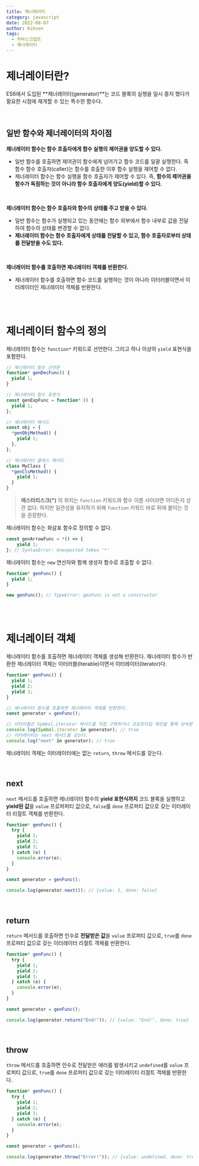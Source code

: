 ```yaml
---
title: 제너레이터
category: javascript
date: 2022-08-07
author: Kihoon
tags:
  - 자바스크립트
  - 제너레이터
---
```


# 제너레이터란?

ES6에서 도입된 **제너레이터(generator)**는 코드 블록의 실행을 일시 중지 했다가 필요한 시점에 재개할 수 있는 특수한 함수다.

<br />

## 일반 함수와 제너레이터의 차이점

**제너레이터 함수는 함수 호출자에게 함수 실행의 제어권을 양도할 수 있다.**

- 일반 함수를 호출하면 제어권이 함수에게 넘어가고 함수 코드를 일괄 실행한다. 즉 함수 함수 호출자(caller)는 함수를 호출한 이후 함수 실행을 제어할 수 없다.
- 제너레이터 함수는 함수 실행을 함수 호출자가 제어할 수 있다. 즉, **함수의 제어권을 함수가 독점하는 것이 아니라 함수 호출자에게 양도(yield)할 수 있다.**

<br />

**제너레이터 함수는 함수 호출자와 함수의 상태를 주고 받을 수 있다.**

- 일반 함수는 함수가 실행되고 있는 동안에는 함수 외부에서 함수 내부로 값을 전달하여 함수의 상태를 변경할 수 없다.
- **제너레이터 함수는 함수 호출자에게 상태를 전달할 수 있고, 함수 호출자로부터 상태를 전달받을 수도 있다.**

<br />

**제너레이터 함수를 호출하면 제너레이터 객체를 반환한다.**

- 제너레이터 함수를 호출하면 함수 코드를 실행하는 것이 아니라 이터러블이면서 이터레이터인 제너레이터 객체를 반환한다.

<br />
<br />

# 제너레이터 함수의 정의

제너레이터 함수는 `function*` 키워드로 선언한다. 그리고 하나 이상의 `yield` 표현식을 포함한다.

```jsx
// 제너레이터 함수 선언문
function* genDecFunc() {
  yield 1;
}

// 제너레이터 함수 표현식
const genExpFunc = function* () {
  yield 1;
};

// 제너레이터 메서드
const obj = {
  *genObjMethod() {
    yield 1;
  },
};

// 제너레이터 클래스 메서드
class MyClass {
  *genClsMethod() {
    yield 1;
  }
}
```

> **애스터리스크(\*)** 의 위치는 `function` 키워드와 함수 이름 사이라면 어디든지
> 상관 없다. 하지만 일관성을 유지하기 위해 `function` 키워드 바로 뒤에 붙이는
> 것을 권장한다.

제너레이터 함수는 화살표 함수로 정의할 수 없다.

```jsx
const genArrowFunc = *() => {
    yield 1;
}; // SyntaxError: Unexpected token '*'
```

제너레이터 함수는 `new` 연산자와 함께 생성자 함수로 호출할 수 없다.

```jsx
function* genFunc() {
  yield 1;
}

new genFunc(); // TypeError: genFunc is not a constructor
```

<br />
<br />

# 제너레이터 객체

제너레이터 함수를 호출하면 제너레이터 객체를 생성해 반환한다. 제너레이터 함수가 반환한 제너레이터 객체는 이터러블(Iterable)이면서 이터레이터(iterator)다.

```jsx
function* genFunc() {
  yield 1;
  yield 2;
  yield 3;
}

// 제너레이터 함수를 호출하면 제너레이터 객체를 반환한다.
const generator = genFunc();

// 이터러블은 Symbol.iterator 메서드를 직접 구현하거나 프로토타입 체인을 통해 상속받은 객체다.
console.log(Symbol.iterator in generator); // true
// 이터레이터는 next 메서드를 갖는다.
console.log("next" in generator); // true
```

제너레이터 객체는 이터레이터에는 없는 `return`, `throw` 메서드를 갖는다.

<br />

## next

`next` 메서드를 호출하면 제너레이터 함수의 **yield 표현식까지** 코드 블록을 실행하고
**yield된 값**을 `value` 프로퍼퍼티 값으로, `false`를 `done` 프로퍼티 값으로 갖는 이터레이터 리절트 객체를 반환한다.

```jsx
function* genFunc() {
  try {
    yield 1;
    yield 2;
    yield 3;
  } catch (e) {
    console.error(e);
  }
}

const generator = genFunc();

console.log(generator.next()); // {value: 1, done: false}
```

<br />

## return

`return` 메서드를 호출하면 인수로 **전달받은 값**을 `value` 프로퍼티 값으로, `true`를 `done` 프로퍼티 값으로 갖는 이터레이터 리절트 객체를 반환한다.

```jsx
function* genFunc() {
  try {
    yield 1;
    yield 2;
    yield 3;
  } catch (e) {
    console.error(e);
  }
}

const generator = genFunc();

console.log(generator.return("End!")); // {value: "End!", done: true}
```

<br />

## throw

`throw` 메서드를 호출하면 인수로 전달받은 에러를 발생시키고 `undefined`를 `value` 프로퍼티 값으로, `true`를 `done` 프로퍼티 값으로 갖는 이터레이터 리절트 객체를 반환한다.

```jsx
function* genFunc() {
  try {
    yield 1;
    yield 2;
    yield 3;
  } catch (e) {
    console.error(e);
  }
}

const generator = genFunc();

console.log(generator.throw("Error!")); // {value: undefined, done: true}
```
